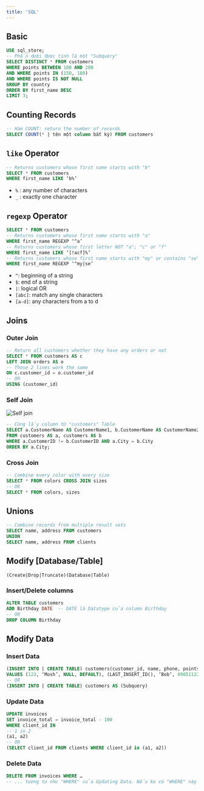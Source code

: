```yaml
---
title: 'SQL'
---
```


## Basic

```sql
USE sql_store;
-- Phần dưới được tính là một "Subquery"
SELECT DISTINCT * FROM customers
WHERE points BETWEEN 100 AND 200
AND WHERE points IN (150, 180)
AND WHERE points IS NOT NULL
GROUP BY country
ORDER BY first_name DESC
LIMIT 3;
```

## Counting Records

```sql
-- Hàm COUNT: return the number of records
SELECT COUNT(* | tên một column bất kỳ) FROM customers
```

## `like` Operator

```sql
-- Returns customers whose first name starts with "b"
SELECT * FROM customers
WHERE first_name LIKE ‘b%’
```

- `%` : any number of characters
- `_` : exactly one character

## `regexp` Operator

```sql
SELECT * FROM customers
-- Returns customers whose first name starts with "a"
WHERE first_name REGEXP ‘^a’
-- Returns customers whose first letter NOT "a"; "c" or "f"
WHERE first_name LIKE ‘[!acf]%’
-- Returns customers whose first name starts with "my" or contains "se":
WHERE first_name REGEXP ‘^my|se’
```

- `^`: beginning of a string
- `$`: end of a string
- `|`: logical OR
- `[abc]`: match any single characters
- `[a-d]`: any characters from a to d

## Joins

### Outer Join

```sql
-- Return all customers whether they have any orders or not
SELECT * FROM customers AS c
LEFT JOIN orders AS o
-- Those 2 lines work the same
ON c.customer_id = o.customer_id
-- OR
USING (customer_id)
```

### Self Join

![Self join](https://i.imgur.com/QnIUPH8.png)

```sql
-- Cùng lấy column từ "customers" Table
SELECT a.CustomerName AS CustomerName1, b.CustomerName AS CustomerName2, a.City
FROM customers AS a, customers AS b
WHERE a.CustomerID != b.CustomerID AND a.City = b.City
ORDER BY a.City;
```

### Cross Join

```sql
-- Combine every color with every size
SELECT * FROM colors CROSS JOIN sizes
-- OR
SELECT * FROM colors, sizes
```

## Unions

```sql
-- Combine records from multiple result sets
SELECT name, address FROM customers
UNION
SELECT name, address FROM clients
```

## Modify [Database/Table]

`(Create|Drop|Truncate)(Database|Table)`

### Insert/Delete columns

```sql
ALTER TABLE customers
ADD Birthday DATE  -- DATE là Datatype của column Birthday
-- OR
DROP COLUMN Birthday
```

## Modify Data

### Insert Data

```sql
(INSERT INTO | CREATE TABLE) customers(customer_id, name, phone, points)
VALUES (123, ‘Mosh’, NULL, DEFAULT), (LAST_INSERT_ID(), ‘Bob’, 0905112233, 10)
-- OR
(INSERT INTO | CREATE TABLE) customers AS (Subquery)
```

### Update Data

```sql
UPDATE invoices
SET invoice_total = invoice_total - 100
WHERE client_id IN
-- 1 in 2
(a1, a2)
-- OR
(SELECT client_id FROM clients WHERE client_id in (a1, a2))
```

### Delete Data

```sql
DELETE FROM invoices WHERE …
-- ... tương tự như "WHERE" của Updating Data. Nếu ko có "WHERE" này thì là xóa hết cả Table "invoices"
```
